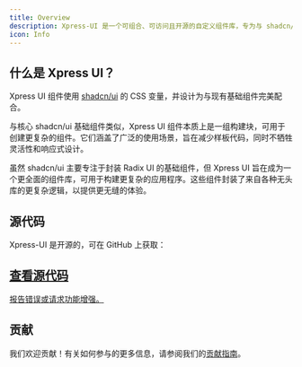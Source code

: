 ```yaml
---
title: Overview
description: Xpress-UI 是一个可组合、可访问且开源的自定义组件库，专为与 shadcn/ui 配合使用而设计。
icon: Info
---
```



## 什么是 Xpress UI？

Xpress UI 组件使用 [shadcn/ui](https://ui.shadcn.com/) 的 CSS 变量，并设计为与现有基础组件完美配合。

与核心 shadcn/ui 基础组件类似，Xpress UI 组件本质上是一组构建块，可用于创建更复杂的组件。它们涵盖了广泛的使用场景，旨在减少样板代码，同时不牺牲灵活性和响应式设计。

虽然 shadcn/ui 主要专注于封装 Radix UI 的基础组件，但 Xpress UI 旨在成为一个更全面的组件库，可用于构建更复杂的应用程序。这些组件封装了来自各种无头库的更复杂逻辑，以提供更无缝的体验。

## 源代码

Xpress-UI 是开源的，可在 GitHub 上获取：

<a className="card block not-prose font-normal group relative my-2 ring-2 ring-transparent rounded-2xl bg-background border overflow-hidden w-full cursor-pointer hover:bg-secondary" target="_blank" rel="noreferrer" href="https://github.com/Rascal-Coder/xpress-ui">
  <div className="px-6 py-5 flex items-center space-x-3">
    <div className="h-6 w-6 fill-muted-foreground">
      <GithubIcon />
    </div>
    <div>
      <h2 className="font-semibold text-base text-foreground">
        查看源代码
      </h2>
      <div className="font-normal text-sm text-muted-foreground leading-6 mt-0">
        <p>报告错误或请求功能增强。</p>
      </div>
    </div>
  </div>
</a>

## 贡献

我们欢迎贡献！有关如何参与的更多信息，请参阅我们的[贡献指南](https://github.com/Rascal-Coder/XpressUi/blob/main/.github/CONTRIBUTING.md)。
